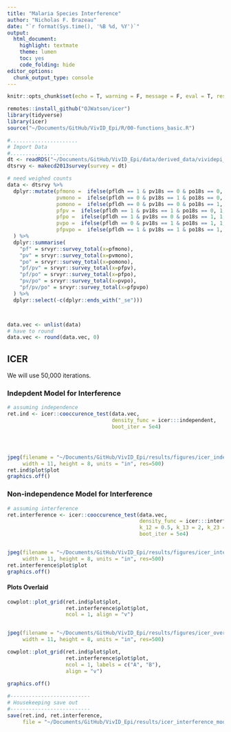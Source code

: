 ```yaml
---
title: "Malaria Species Interference"
author: "Nicholas F. Brazeau"
date: "`r format(Sys.time(), '%B %d, %Y')`"
output: 
  html_document:
    highlight: textmate
    theme: lumen
    toc: yes
    code_folding: hide
editor_options: 
  chunk_output_type: console
---
```


```r
knitr::opts_chunk$set(echo = T, warning = F, message = F, eval = T, results = 'hide')
```

```r
remotes::install_github("OJWatson/icer")
library(tidyverse)
library(icer)
source("~/Documents/GitHub/VivID_Epi/R/00-functions_basic.R")

#......................
# Import Data
#......................
dt <- readRDS("~/Documents/GitHub/VivID_Epi/data/derived_data/vividepi_recode_completecases.rds")
dtsrvy <- makecd2013survey(survey = dt)

# need weighed counts
data <- dtsrvy %>% 
  dplyr::mutate(pfmono =  ifelse(pfldh == 1 & pv18s == 0 & po18s == 0, 1, 0),
                pvmono =  ifelse(pfldh == 0 & pv18s == 1 & po18s == 0, 1, 0),
                pomono =  ifelse(pfldh == 0 & pv18s == 0 & po18s == 1, 1, 0),
                pfpv =  ifelse(pfldh == 1 & pv18s == 1 & po18s == 0, 1, 0),
                pfpo =  ifelse(pfldh == 1 & pv18s == 0 & po18s == 1, 1, 0),
                pvpo =  ifelse(pfldh == 0 & pv18s == 1 & po18s == 1, 1, 0),
                pfpvpo =  ifelse(pfldh == 1 & pv18s == 1 & po18s == 1, 1, 0)
  ) %>% 
  dplyr::summarise(
    "pf" = srvyr::survey_total(x=pfmono),
    "pv" = srvyr::survey_total(x=pvmono),
    "po" = srvyr::survey_total(x=pomono),
    "pf/pv" = srvyr::survey_total(x=pfpv),
    "pf/po" = srvyr::survey_total(x=pfpo),
    "pv/po" = srvyr::survey_total(x=pvpo),
    "pf/pv/po" = srvyr::survey_total(x=pfpvpo)
  ) %>% 
  dplyr::select(-c(dplyr::ends_with("_se")))



data.vec <- unlist(data)
# have to round 
data.vec <- round(data.vec, 0)

```

## ICER
We will use 50,000 iterations. 

### Indepdent Model for Interference 
```r

# assuming independence
ret.ind <- icer::cooccurence_test(data.vec,
                                  density_func = icer:::independent,
                                  boot_iter = 5e4)




jpeg(filename = "~/Documents/GitHub/VivID_Epi/results/figures/icer_independence_model.jpg",
     width = 11, height = 8, units = "in", res=500)
ret.ind$plot$plot
graphics.off()


```


### Non-independence Model for Interference 
```r


# assuming interference
ret.interference <- icer::cooccurence_test(data.vec,
                                           density_func = icer:::interference, 
                                           k_12 = 0.5, k_13 = 2, k_23 = 1, # arb starting params
                                           boot_iter = 5e4)


jpeg(filename = "~/Documents/GitHub/VivID_Epi/results/figures/icer_interference_model.jpg",
     width = 11, height = 8, units = "in", res=500)
ret.interference$plot$plot
graphics.off()
```

#### Plots Overlaid
```r
cowplot::plot_grid(ret.ind$plot$plot, 
                   ret.interference$plot$plot, 
                   ncol = 1, align = "v")


jpeg(filename = "~/Documents/GitHub/VivID_Epi/results/figures/icer_overlaid.jpg",
     width = 11, height = 8, units = "in", res=500)

cowplot::plot_grid(ret.ind$plot$plot, 
                   ret.interference$plot$plot,
                   ncol = 1, labels = c("A", "B"),
                   align = "v")
                   
graphics.off()

```

```r
#-------------------------- 
# Housekeeping save out
#-------------------------- 
save(ret.ind, ret.interference,
     file = "~/Documents/GitHub/VivID_Epi/results/icer_interference_models.rda")

```
